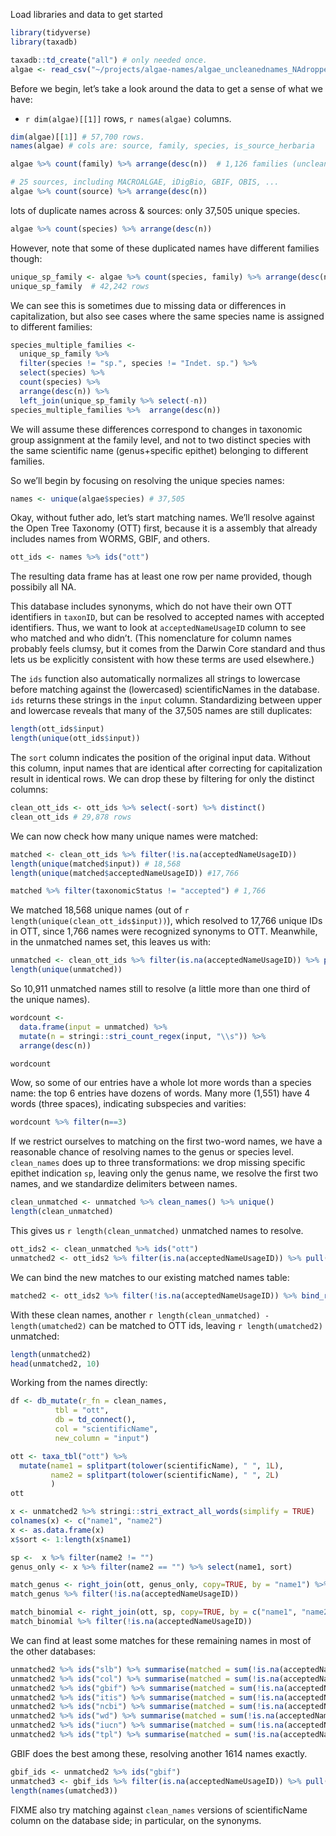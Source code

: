 
Load libraries and data to get started

```r
library(tidyverse)
library(taxadb)
```

```r
taxadb::td_create("all") # only needed once.
algae <- read_csv("~/projects/algae-names/algae_uncleanednames_NAdropped.csv")
```

Before we begin, let's take a look around the data to get a sense of what we have:


- `r dim(algae)[[1]]` rows, `r names(algae)` columns.

```r
dim(algae)[[1]] # 57,700 rows. 
names(algae) # cols are: source, family, species, is_source_herbaria
```

```r
algae %>% count(family) %>% arrange(desc(n))  # 1,126 families (uncleaned)
```

```r
# 25 sources, including MACROALGAE, iDigBio, GBIF, OBIS, ...
algae %>% count(source) %>% arrange(desc(n))
```

lots of duplicate names across & sources: only 37,505 unique species.

```r
algae %>% count(species) %>% arrange(desc(n))
```

However, note that some of these duplicated names have different families though:

```r
unique_sp_family <- algae %>% count(species, family) %>% arrange(desc(n))
unique_sp_family  # 42,242 rows
```

We can see this is sometimes due to missing data or differences in capitalization, but also see cases where the same species name is assigned to different families:  

```r
species_multiple_families <- 
  unique_sp_family %>% 
  filter(species != "sp.", species != "Indet. sp.") %>%
  select(species) %>% 
  count(species) %>% 
  arrange(desc(n)) %>%
  left_join(unique_sp_family %>% select(-n))
species_multiple_families %>%  arrange(desc(n))
```

We will assume these differences correspond to changes in taxonomic group assignment at the family level, and not to two distinct species with the same scientific name (genus+specific epithet) belonging to different families.  

So we'll begin by focusing on resolving the unique species names:

```r
names <- unique(algae$species) # 37,505
```

Okay, without futher ado, let's start matching names.  We'll resolve against the Open Tree Taxonomy (OTT) first, because it is a assembly that already includes names from WORMS, GBIF, and others.  

```r
ott_ids <- names %>% ids("ott")
```

The resulting data frame has at least one row per name provided, though possibily all NA.  

This database includes synonyms, which do not have their own OTT identifiers in `taxonID`, but can be resolved to accepted names with accepted identifiers.  Thus, we want to look at `acceptedNameUsageID` column to see who matched and who didn't.  (This nomenclature for column names probably feels clumsy, but it comes from the Darwin Core standard and thus lets us be explicitly consistent with how these terms are used elsewhere.)

The `ids` function also automatically normalizes all strings to lowercase before matching against the (lowercased) scientificNames in the database.  `ids` returns these strings in the `input` column.  Standardizing between upper and lowercase reveals that many of the 37,505 names are still duplicates:

```r
length(ott_ids$input)
length(unique(ott_ids$input))
```

The `sort` column indicates the position of the original input data. Without this column, input names that are identical after correcting for capitalization result in identical rows.  We can drop these by filtering for only the distinct columns:

```r
clean_ott_ids <- ott_ids %>% select(-sort) %>% distinct()
clean_ott_ids # 29,878 rows
```


We can now check how many unique names were matched:


```r
matched <- clean_ott_ids %>% filter(!is.na(acceptedNameUsageID))
length(unique(matched$input)) # 18,568
length(unique(matched$acceptedNameUsageID)) #17,766

matched %>% filter(taxonomicStatus != "accepted") # 1,766
```

We matched 18,568 unique names (out of `r length(unique(clean_ott_ids$input))`), which resolved to 17,766 unique IDs in OTT, since 1,766 names were recognized synonyms to OTT.  Meanwhile, in the unmatched names set, this leaves us with:

```r
unmatched <- clean_ott_ids %>% filter(is.na(acceptedNameUsageID)) %>% pull(input)
length(unique(unmatched))
```

So 10,911 unmatched names still to resolve (a little more than one third of the unique names).  

```r
wordcount <- 
  data.frame(input = unmatched) %>% 
  mutate(n = stringi::stri_count_regex(input, "\\s")) %>% 
  arrange(desc(n))

wordcount
```

Wow, so some of our entries have a whole lot more words than a species name: the top 6 entries have dozens of words.  Many more (1,551) have 4 words (three spaces), indicating subspecies and varities:

```r
wordcount %>% filter(n==3)
```

If we restrict ourselves to matching on the first two-word names, we have a reasonable chance of resolving names to the genus or species level.  `clean_names` does up to three transformations: we drop missing specific epithet indication `sp`, leaving only the genus name, we resolve the first two names, and we standardize delimiters between names.  


```r
clean_unmatched <- unmatched %>% clean_names() %>% unique()
length(clean_unmatched)
```
This gives us `r length(clean_unmatched)` unmatched names to resolve.  

```r
ott_ids2 <- clean_unmatched %>% ids("ott")
unmatched2 <- ott_ids2 %>% filter(is.na(acceptedNameUsageID)) %>% pull(input)
```

We can bind the new matches to our existing matched names table:

```r
matched2 <- ott_ids2 %>% filter(!is.na(acceptedNameUsageID)) %>% bind_rows(matched)
```

With these clean names, another `r length(clean_unmatched) - length(umatched2)` can be matched to OTT ids, leaving `r length(umatched2)` unmatched:  


```r
length(unmatched2)
head(unmatched2, 10)
```

Working from the names directly:

```r

df <- db_mutate(r_fn = clean_names,
          tbl = "ott",
          db = td_connect(),
          col = "scientificName",
          new_column = "input")

```



```r
ott <- taxa_tbl("ott") %>% 
  mutate(name1 = splitpart(tolower(scientificName), " ", 1L),
         name2 = splitpart(tolower(scientificName), " ", 2L)
         )
ott
```


```r
x <- unmatched2 %>% stringi::stri_extract_all_words(simplify = TRUE) 
colnames(x) <- c("name1", "name2")
x <- as.data.frame(x)
x$sort <- 1:length(x$name1)

sp <-  x %>% filter(name2 != "")
genus_only <- x %>% filter(name2 == "") %>% select(name1, sort)
```

```r
match_genus <- right_join(ott, genus_only, copy=TRUE, by = "name1") %>% arrange(sort)
match_genus %>% filter(!is.na(acceptedNameUsageID))
```


```r
match_binomial <- right_join(ott, sp, copy=TRUE, by = c("name1", "name2")) %>% arrange(sort)
match_binomial %>% filter(!is.na(acceptedNameUsageID))
```


We can find at least some matches for these remaining names in most of the other databases:

```r
unmatched2 %>% ids("slb") %>% summarise(matched = sum(!is.na(acceptedNameUsageID)))
unmatched2 %>% ids("col") %>% summarise(matched = sum(!is.na(acceptedNameUsageID)))
unmatched2 %>% ids("gbif") %>% summarise(matched = sum(!is.na(acceptedNameUsageID)))
unmatched2 %>% ids("itis") %>% summarise(matched = sum(!is.na(acceptedNameUsageID)))
unmatched2 %>% ids("ncbi") %>% summarise(matched = sum(!is.na(acceptedNameUsageID)))
unmatched2 %>% ids("wd") %>% summarise(matched = sum(!is.na(acceptedNameUsageID)))
unmatched2 %>% ids("iucn") %>% summarise(matched = sum(!is.na(acceptedNameUsageID)))
unmatched2 %>% ids("tpl") %>% summarise(matched = sum(!is.na(acceptedNameUsageID)))

```
GBIF does the best among these, resolving another 1614 names exactly.  

```r
gbif_ids <- unmatched2 %>% ids("gbif")
unmatched3 <- gbif_ids %>% filter(is.na(acceptedNameUsageID)) %>% pull(input)
length(names(umatched3))
```


FIXME also try matching against `clean_names` versions of scientificName column on the database side; in particular, on the synonyms.  
